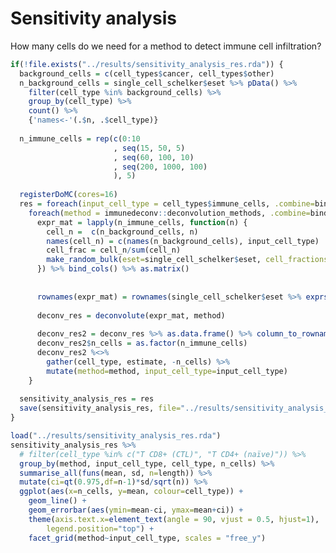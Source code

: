 # Sensitivity analysis
How many cells do we need for a method to detect immune cell infiltration?


```r
if(!file.exists("../results/sensitivity_analysis_res.rda")) {
  background_cells = c(cell_types$cancer, cell_types$other)
  n_background_cells = single_cell_schelker$eset %>% pData() %>%
    filter(cell_type %in% background_cells) %>%
    group_by(cell_type) %>%
    count() %>% 
    {'names<-'(.$n, .$cell_type)}
  
  n_immune_cells = rep(c(0:10
                       , seq(15, 50, 5)
                       , seq(60, 100, 10)
                       , seq(200, 1000, 100)
                       ), 5)
  
  registerDoMC(cores=16)
  res = foreach(input_cell_type = cell_types$immune_cells, .combine=bind_rows) %:% 
    foreach(method = immunedeconv::deconvolution_methods, .combine=bind_rows) %dopar% {
      expr_mat = lapply(n_immune_cells, function(n) {
        cell_n =  c(n_background_cells, n)
        names(cell_n) = c(names(n_background_cells), input_cell_type)
        cell_frac = cell_n/sum(cell_n)
        make_random_bulk(eset=single_cell_schelker$eset, cell_fractions = cell_frac, n_cells = sum(cell_n))
      }) %>% bind_cols() %>% as.matrix()
      
      
      rownames(expr_mat) = rownames(single_cell_schelker$eset %>% exprs())
      
      deconv_res = deconvolute(expr_mat, method)
      
      deconv_res2 = deconv_res %>% as.data.frame() %>% column_to_rownames("cell_type") %>% t() %>% as.data.frame()
      deconv_res2$n_cells = as.factor(n_immune_cells) 
      deconv_res2 %<>% 
        gather(cell_type, estimate, -n_cells) %>%
        mutate(method=method, input_cell_type=input_cell_type)
    }
  
  sensitivity_analysis_res = res
  save(sensitivity_analysis_res, file="../results/sensitivity_analysis_res.rda")
}


```


```r
load("../results/sensitivity_analysis_res.rda")
sensitivity_analysis_res %>% 
  # filter(cell_type %in% c("T CD8+ (CTL)", "T CD4+ (naïve)")) %>%
  group_by(method, input_cell_type, cell_type, n_cells) %>% 
  summarise_all(funs(mean, sd, n=length)) %>%
  mutate(ci=qt(0.975,df=n-1)*sd/sqrt(n)) %>% 
  ggplot(aes(x=n_cells, y=mean, colour=cell_type)) +
    geom_line() + 
    geom_errorbar(aes(ymin=mean-ci, ymax=mean+ci)) + 
    theme(axis.text.x=element_text(angle = 90, vjust = 0.5, hjust=1),
        legend.position="top") + 
    facet_grid(method~input_cell_type, scales = "free_y")
```



